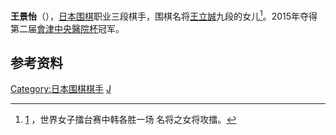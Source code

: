 '''王景怡'''（{{bd|1986年|7月9日||}}），[[日本|日本]][[围棋|围棋]]职业三段棋手，围棋名将[[王立誠|王立誠]]九段的女儿<ref>[http://sports.qq.com/a/20170421/063095.htm] {{Wayback|url=http://sports.qq.com/a/20170421/063095.htm |date=20171019212842 }}，世界女子擂台赛中韩各胜一场 名将之女将攻擂。</ref>。2015年夺得第二届[[會津中央醫院杯|會津中央醫院杯]]冠军。

==参考资料==
<references />

[[Category:日本围棋棋手|Category:日本围棋棋手]]
[[Category:王姓|J]]